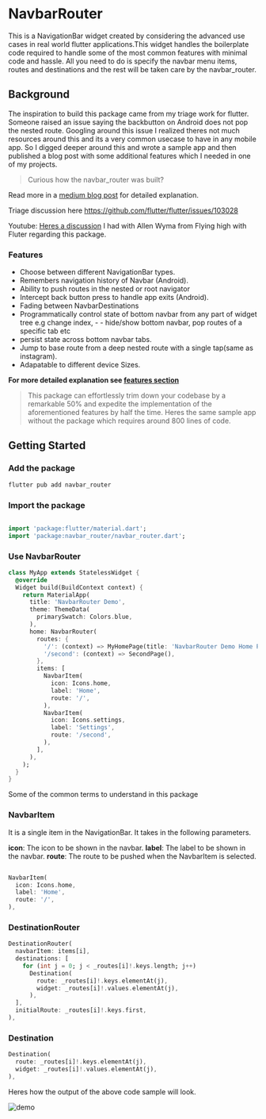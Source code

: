# NavbarRouter

This is a NavigationBar widget created by considering the advanced use cases in real world flutter applications.This widget handles the boilerplate code required to handle some of the most common features with minimal code and hassle. All you need to do is specify the navbar menu items, routes and destinations and the rest will be taken care by the navbar_router.

## Background

The inspiration to build this package came from my triage work for flutter. Someone raised an issue saying the backbutton on Android does not pop the nested route. Googling around this issue I realized theres not much resources around this and its a very common usecase to have in any mobile app. So I digged deeper around this and wrote a sample app and then published a blog post with some additional features which I needed in one of my projects.

> Curious how the navbar_router was built?

Read more in a [medium blog post](https://maheshmnj.medium.com/everything-about-the-bottomnavigationbar-in-flutter-e99e5470dddb) for detailed explanation.

Triage discussion here https://github.com/flutter/flutter/issues/103028

Youtube: [Heres a discussion](https://www.youtube.com/watch?v=IhlikgW8OY8&t=614s) I had with Allen Wyma from Flying high with Fluter regarding this package.

### Features

- Choose between different NavigationBar types.
- Remembers navigation history of Navbar (Android).
- Ability to push routes in the nested or root navigator
- Intercept back button press to handle app exits (Android).
- Fading between NavbarDestinations
- Programmatically control state of bottom navbar from any part of widget tree e.g change index, - - hide/show bottom navbar, pop routes of a specific tab etc
- persist state across bottom navbar tabs.
- Jump to base route from a deep nested route with a single tap(same as instagram).
- Adapatable to different device Sizes.

**For more detailed explanation see [features section](/features)**

> This package can effortlessly trim down your codebase by a remarkable 50% and expedite the implementation of the aforementioned features by half the time.
 Heres the same sample app without the package which requires around 800 lines of code.

## Getting Started

### Add the package

```bash
flutter pub add navbar_router
```

### Import the package

```dart

import 'package:flutter/material.dart';
import 'package:navbar_router/navbar_router.dart';
```

### Use NavbarRouter

```dart
class MyApp extends StatelessWidget {
  @override
  Widget build(BuildContext context) {
    return MaterialApp(
      title: 'NavbarRouter Demo',
      theme: ThemeData(
        primarySwatch: Colors.blue,
      ),
      home: NavbarRouter(
        routes: {
          '/': (context) => MyHomePage(title: 'NavbarRouter Demo Home Page'),
          '/second': (context) => SecondPage(),
        },
        items: [
          NavbarItem(
            icon: Icons.home,
            label: 'Home',
            route: '/',
          ),
          NavbarItem(
            icon: Icons.settings,
            label: 'Settings',
            route: '/second',
          ),
        ],
      ),
    );
  }
}
```
Some of the common terms to understand in this package

### NavbarItem

It is a single item in the NavigationBar. It takes in the following parameters.

**icon**: The icon to be shown in the navbar.
**label**: The label to be shown in the navbar.
**route**: The route to be pushed when the NavbarItem is selected.

```dart

NavbarItem(
  icon: Icons.home,
  label: 'Home',
  route: '/',
),
```
### DestinationRouter

```dart
DestinationRouter(
  navbarItem: items[i],
  destinations: [
    for (int j = 0; j < _routes[i]!.keys.length; j++)
      Destination(
        route: _routes[i]!.keys.elementAt(j),
        widget: _routes[i]!.values.elementAt(j),
      ),
  ],
  initialRoute: _routes[i]!.keys.first,
),
```

### Destination

```dart
Destination(
  route: _routes[i]!.keys.elementAt(j),
  widget: _routes[i]!.values.elementAt(j),
),
```

Heres how the output of the above code sample will look.

![demo](https://user-images.githubusercontent.com/31410839/228031434-0e35737d-83cf-4b33-afe2-4b0f77f0cc5c.gif)
